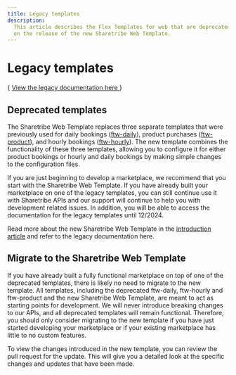 ```yaml
---
title: Legacy templates
description:
  This article describes the Flex Templates for web that are deprecated
  on the release of the new Sharetribe Web Template.
---
```



# Legacy templates

<Callout type="important">
  {
    <a href="https://www.sharetribe.com/docs/legacy">
      View the legacy documentation here
    </a>
  }
</Callout>

## Deprecated templates

The Sharetribe Web Template replaces three separate templates that were
previously used for daily bookings
([ftw-daily](https://github.com/sharetribe/ftw-daily)), product
purchases ([ftw-product](https://github.com/sharetribe/ftw-product)),
and hourly bookings
([ftw-hourly](https://github.com/sharetribe/ftw-hourly)). The new
template combines the functionality of these three templates, allowing
you to configure it for either product bookings or hourly and daily
bookings by making simple changes to the configuration files.

If you are just beginning to develop a marketplace, we recommend that
you start with the Sharetribe Web Template. If you have already built
your marketplace on one of the legacy templates, you can still continue
use it with Sharetribe APIs and our support will continue to help you
with development related issues. In addition, you will be able to access
the documentation for the legacy templates until 12/2024.

Read more about the new Sharetribe Web Template in the
[introduction article](/template/introduction/sharetribe-web-template/)
and refer to the legacy documentation here.

## Migrate to the Sharetribe Web Template

If you have already built a fully functional marketplace on top of one
of the deprecated templates, there is likely no need to migrate to the
new template. All templates, including the deprecated ftw-daily,
ftw-hourly and ftw-product and the new Sharetribe Web Template, are
meant to act as starting points for development. We will never introduce
breaking changes to our APIs, and all deprecated templates will remain
functional. Therefore, you should only consider migrating to the new
template if you have just started developing your marketplace or if your
existing marketplace has little to no custom features.

To view the changes introduced in the new template, you can review the
pull request for the update. This will give you a detailed look at the
specific changes and updates that have been made.
